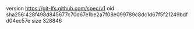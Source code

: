 version https://git-lfs.github.com/spec/v1
oid sha256:428f498d845677c70d67e1be2a7f08e099789c8dc1d67f5f21249bdfd04ec57e
size 328846
